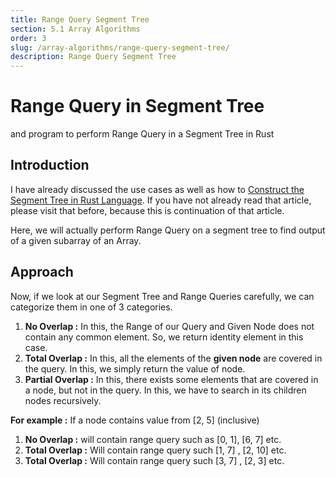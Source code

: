 ```yaml
---
title: Range Query Segment Tree
section: 5.1 Array Algorithms
order: 3
slug: /array-algorithms/range-query-segment-tree/
description: Range Query Segment Tree
---
```


# Range Query in Segment Tree
and program to perform Range Query in a Segment Tree in Rust

## Introduction

I have already discussed the use cases as well as how to [Construct the  Segment Tree in Rust Language](/array-algorithms/construct-segment-tree/).
If you have not already read that article, please visit that before, because this is continuation of that article.

Here, we will actually perform Range Query on a segment tree to find output of a given subarray of an Array.

## Approach

Now, if we look at our Segment Tree and Range Queries carefully, we can categorize them in one of 3 categories.

1. **No Overlap :** In this, the Range of our Query and Given Node does not contain any common element. So, we return identity element in this case.
2. **Total Overlap :** In this, all the elements of the **given node** are covered in the query. In this, we simply return the value of node.
3. **Partial Overlap :** In this, there exists some elements that are covered in a node, but not in the query. In this, we have to search in its children nodes recursively.

**For example :** If a node contains value from [2, 5] (inclusive)

1. **No Overlap :** will contain range query such as [0, 1], [6, 7] etc.
2. **Total Overlap :** Will contain range query such [1, 7] , [2, 10] etc.
2. **Total Overlap :** Will contain range query such [3, 7] , [2, 3] etc.

